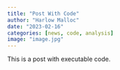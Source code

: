 ```yaml
---
title: "Post With Code"
author: "Harlow Malloc"
date: "2023-02-16"
categories: [news, code, analysis]
image: "image.jpg"
---
```


This is a post with executable code.
